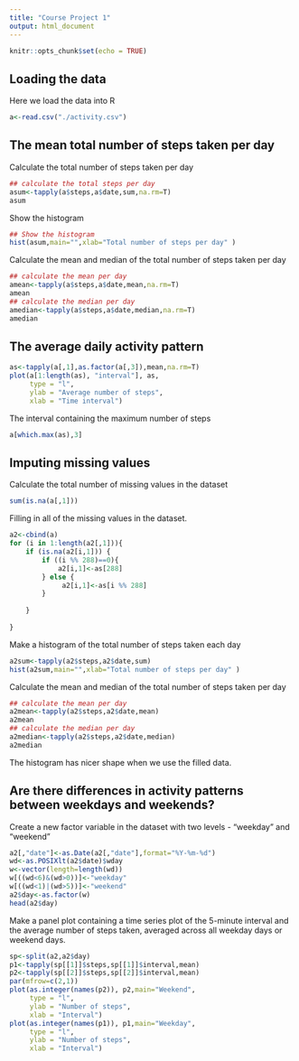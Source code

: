 ```yaml
---
title: "Course Project 1"
output: html_document
---
```


```r
knitr::opts_chunk$set(echo = TRUE)
```

## Loading the data
Here we load the data into R

```r
a<-read.csv("./activity.csv")
```

## The mean total number of steps taken per day

Calculate the total number of steps taken per day 

```r
    
## calculate the total steps per day
asum<-tapply(a$steps,a$date,sum,na.rm=T)
asum

```
Show the histogram

```r

## Show the histogram
hist(asum,main="",xlab="Total number of steps per day" )

```

Calculate the mean and median of the total number of steps taken per day


```r

## calculate the mean per day
amean<-tapply(a$steps,a$date,mean,na.rm=T)
amean
## calculate the median per day
amedian<-tapply(a$steps,a$date,median,na.rm=T)
amedian
```

## The average daily activity pattern



```r
as<-tapply(a[,1],as.factor(a[,3]),mean,na.rm=T)
plot(a[1:length(as), "interval"], as,
     type = "l",
     ylab = "Average number of steps",
     xlab = "Time interval")
```

The interval containing the maximum number of steps

```r
a[which.max(as),3]
```


## Imputing missing values

Calculate the total number of missing values in the dataset 

```r
sum(is.na(a[,1]))
```

Filling in all of the missing values in the dataset.

```r
a2<-cbind(a)
for (i in 1:length(a2[,1])){
    if (is.na(a2[i,1])) {
        if ((i %% 288)==0){
            a2[i,1]<-as[288]
        } else {
             a2[i,1]<-as[i %% 288]
        }
        
    }
    
}
```

Make a histogram of the total number of steps taken each day

```r
a2sum<-tapply(a2$steps,a2$date,sum)
hist(a2sum,main="",xlab="Total number of steps per day" )
```


Calculate the mean and median of the total number of steps taken per day


```r

## calculate the mean per day
a2mean<-tapply(a2$steps,a2$date,mean)
a2mean
## calculate the median per day
a2median<-tapply(a2$steps,a2$date,median)
a2median
```
The histogram has nicer shape when we use the filled data.


## Are there differences in activity patterns between weekdays and weekends?

Create a new factor variable in the dataset with two levels - "weekday" and "weekend"

```r
a2[,"date"]<-as.Date(a2[,"date"],format="%Y-%m-%d")
wd<-as.POSIXlt(a2$date)$wday
w<-vector(length=length(wd))
w[((wd<6)&(wd>0))]<-"weekday"
w[((wd<1)|(wd>5))]<-"weekend"
a2$day<-as.factor(w)
head(a2$day)
```
Make a panel plot containing a time series plot  of the 5-minute interval and the average number of steps taken, averaged across all weekday days or weekend days.



```r
sp<-split(a2,a2$day)
p1<-tapply(sp[[1]]$steps,sp[[1]]$interval,mean)
p2<-tapply(sp[[2]]$steps,sp[[2]]$interval,mean)
par(mfrow=c(2,1))
plot(as.integer(names(p2)), p2,main="Weekend",
     type = "l",
     ylab = "Number of steps",
     xlab = "Interval")
plot(as.integer(names(p1)), p1,main="Weekday",
     type = "l",
     ylab = "Number of steps",
     xlab = "Interval")

```


